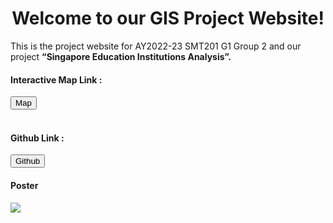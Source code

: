 # Welcome to our GIS Project Website! {style="text-align: center"}

This is the project website for AY2022-23 SMT201 G1 Group 2 and our project **"Singapore Education Institutions Analysis".**

```{=html}
<div class="d-inline-flex justify-content-around">
  <h4>Interactive Map Link : </h4>
  <button class="btn btn-primary" onclick="location.href='https://smt201g2map  .netlify.app/';">Map</button><br><br>

  <h4>Github Link : </h4>
  <button class="btn btn-primary" onclick="location.href='https://github.com/99zhebin/SMT201G2.git'">Github</button>
</div>
```
#### Poster {style="text-align: left"}

![](images/GIS%20Poster%20Group%202_Accessibility%20Analysis.jpg)
